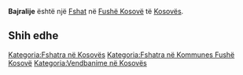 {{Fshat në Kosovës
 | Emri                = Bajralije
| srp_N_name = Bajralije
| srp_N_FULL_NAME_RO = Bajralije
| srp_N_FULL_NAME_ND_RO = Bajralije
| srp_N_SORT_NAME_RG = BAJRALIJE
| srp_N_FULL_NAME_RG = Bajralije
| srp_N_FULL_NAME_ND_RG = Bajralije

 | Emri (Rasa dhanore) = 
 | Figura              = 
 | Shteti              = Kosovo
 | Komuna              = Fushë Kosovë
 | Kodi postar         = 
 | Sipërfaqja          = 

 | Popullsia           = 

 | Regj. i popullsisë  = 
 | Dend. e popullsisë  = 
 | Faqja zyrtare       = 
 <!--- Koordinatat ----> 
 | Gjerësia            = 42.68
 | Gjatësia            = 21.752778
 | Lartësia            = 
}}
'''Bajralije''' është një [[Fshat]] në [[Fushë Kosovë]] të [[Kosovës]].

<!-- == Gjeografia == -->
<!-- == Historia == -->
<!-- == Demografia == -->
== Shih edhe ==
{{Komuna Fushë Kosovë}}
{{Kosovo-Administrata-Cung}}

[[Kategoria:Fshatra në Kosovës]]
[[Kategoria:Fshatra në Kommunes Fushë Kosovë]]
[[Kategoria:Vendbanime në Kosovës]]